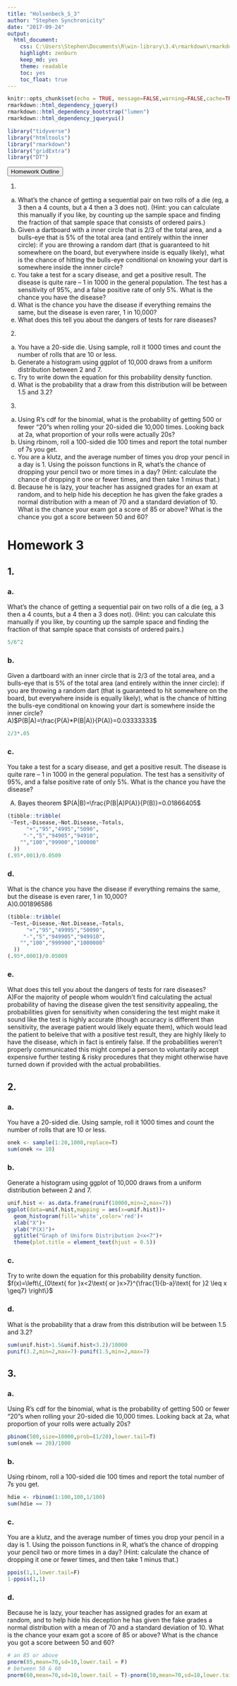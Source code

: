 ```yaml
---
title: "Holsenbeck_S_3"
author: "Stephen Synchronicity"
date: "2017-09-24"
output: 
  html_document: 
    css: C:\Users\Stephen\Documents\R\win-library\3.4\rmarkdown\rmarkdown\templates\neu_hwk\resources\styles.css
    highlight: zenburn
    keep_md: yes
    theme: readable
    toc: yes
    toc_float: true
---
```

```r
knitr::opts_chunk$set(echo = TRUE, message=FALSE,warning=FALSE,cache=TRUE, fig.align='center', fig.height=3.5, fig.width=5)
rmarkdown::html_dependency_jquery()
rmarkdown::html_dependency_bootstrap("lumen")
rmarkdown::html_dependency_jqueryui()
```
```r
library("tidyverse")
library("htmltools")
library("rmarkdown")
library("gridExtra")
library("DT")
```


<button data-toggle="collapse" data-target="#demo" class="btn">Homework Outline</button>
<div id="demo" class="collapse">
1.
a. What’s the chance of getting a sequential pair on two rolls of a die (eg, a 3 then a 4 counts, but a 4 then a 3 does not). (Hint: you can calculate this manually if you like, by counting up the sample space and finding the fraction of that sample space that consists of ordered pairs.)
b. Given a dartboard with a inner circle that is 2/3 of the total area, and a bulls-eye that is 5% of the total area (and entirely within the inner circle): if you are throwing a random dart (that is guaranteed to hit somewhere on the board, but everywhere inside is equally likely), what is the chance of hitting the bulls-eye conditional on knowing your dart is somewhere inside the innner circle?
c. You take a test for a scary disease, and get a positive result. The disease is quite rare – 1 in 1000 in the general population. The test has a sensitivity of 95%, and a false positive rate of only 5%. What is the chance you have the disease?
d. What is the chance you have the disease if everything remains the same, but the disease is even rarer, 1 in 10,000?
e. What does this tell you about the dangers of tests for rare diseases?
2.
a. You have a 20-side die. Using sample, roll it 1000 times and count the number of rolls that are 10 or
less.
b. Generate a histogram using ggplot of 10,000 draws from a uniform distribution between 2 and 7.
c. Try to write down the equation for this probability density function.
d. What is the probability that a draw from this distribution will be between 1.5 and 3.2?
3.
a. Using R’s cdf for the binomial, what is the probability of getting 500 or fewer “20”s when rolling your
20-sided die 10,000 times. Looking back at 2a, what proportion of your rolls were actually 20s?
b. Using rbinom, roll a 100-sided die 100 times and report the total number of 7s you get.
c. You are a klutz, and the average number of times you drop your pencil in a day is 1. Using the poisson functions in R, what’s the chance of dropping your pencil two or more times in a day? (Hint: calculate the chance of dropping it one or fewer times, and then take 1 minus that.)
d. Because he is lazy, your teacher has assigned grades for an exam at random, and to help hide his deception he has given the fake grades a normal distribution with a mean of 70 and a standard deviation of 10. What is the chance your exam got a score of 85 or above? What is the chance you got a score between 50 and 60?
</div>

# Homework 3
## 1.
### a.
What’s the chance of getting a sequential pair on two rolls of a die (eg, a 3 then a 4 counts, but a 4 then a 3 does not). (Hint: you can calculate this manually if you like, by counting up the sample space and finding the fraction of that sample space that consists of ordered pairs.)
```r
5/6^2
```
### b.
Given a dartboard with an inner circle that is 2/3 of the total area, and a bulls-eye that is 5% of the total area (and entirely within the inner circle): if you are throwing a random dart (that is guaranteed to hit somewhere on the board, but everywhere inside is equally likely), what is the chance of hitting the bulls-eye conditional on knowing your dart is somewhere inside the inner circle?
<div class="a">A)$P(B|A)=\frac{P(A)*P(B|A)}{P(A)}=0.03333333$</div>
```r
2/3*.05
```
### c.
You take a test for a scary disease, and get a positive result. The disease is quite rare – 1 in 1000 in the general population. The test has a sensitivity of 95%, and a false positive rate of only 5%. What is the chance you have the disease?
<div class="a">A) Bayes theorem $P(A|B)=\frac{P(B|A)P(A)}{P(B)}=0.01866405$</div>

```r
(tibble::tribble(
 ~Test,~Disease,~Not.Disease,~Totals,
      "+","95","4995","5090",
     "-","5","94905","94910",
    "","100","99900","100000"
  ))
(.95*.001)/0.0509
```
### d.
What is the chance you have the disease if everything remains the same, but the disease is even rarer, 1 in 10,000?
<div class="a">A)0.001896586</div>
```r
(tibble::tribble(
 ~Test,~Disease,~Not.Disease,~Totals,
      "+","95","49995","50090",
     "-","5","949905","949910",
    "","100","999900","1000000"
  ))
(.95*.0001)/0.05009
```
### e.
What does this tell you about the dangers of tests for rare diseases?
<div class="a">A)For the majority of people whom wouldn't find calculating the actual probability of having the disease given the test sensitivity appealing, the probabilities given for sensitivity when considering the test might make it sound like the test is highly accurate (though accuracy is different than sensitivity, the average patient would likely equate them), which would lead the patient to beleive that with a positive test result, they are highly likely to have the disease, which in fact is entirely false. If the probabilities weren't properly communicated this might compel a person to voluntarily accept expensive further testing & risky procedures that they might otherwise have turned down if provided with the actual probabilities.</div>

## 2.
### a. 
You have a 20-sided die. Using sample, roll it 1000 times and count the number of rolls that are 10 or less.
```r
onek <- sample(1:20,1000,replace=T)
sum(onek <= 10)
```
### b.
Generate a histogram using ggplot of 10,000 draws from a uniform distribution between 2 and 7.
```r
unif.hist <- as.data.frame(runif(10000,min=2,max=7))
ggplot(data=unif.hist,mapping = aes(x=unif.hist))+
  geom_histogram(fill='white',color='red')+
  xlab("X")+
  ylab("P(X)")+
  ggtitle("Graph of Uniform Distribution 2<x<7")+
  theme(plot.title = element_text(hjust = 0.5))
```

### c.
Try to write down the equation for this probability density function.
$f(x)=\left\{_{0\text{ for }x<2\text{ or }x>7}^{\frac{1}{b-a}\text{ for }2 \leq x \geq7} \right\}$

### d.
What is the probability that a draw from this distribution will be between 1.5 and 3.2?
```r
sum(unif.hist>1.5&unif.hist<3.2)/10000
punif(3.2,min=2,max=7)-punif(1.5,min=2,max=7)
```

## 3.
### a.
Using R’s cdf for the binomial, what is the probability of getting 500 or fewer “20”s when rolling your 20-sided die 10,000 times. Looking back at 2a, what proportion of your rolls were actually 20s?
```r
pbinom(500,size=10000,prob=(1/20),lower.tail=T)
sum(onek == 20)/1000
```
### b.
Using rbinom, roll a 100-sided die 100 times and report the total number of 7s you get.
```r
hdie <- rbinom(1:100,100,1/100)
sum(hdie == 7)
```
### c.
You are a klutz, and the average number of times you drop your pencil in a day is 1. Using the poisson functions in R, what’s the chance of dropping your pencil two or more times in a day? (Hint: calculate the chance of dropping it one or fewer times, and then take 1 minus that.)
```r
ppois(1,1,lower.tail=F)
1-ppois(1,1)
```
### d.
Because he is lazy, your teacher has assigned grades for an exam at random, and to help hide his deception he has given the fake grades a normal distribution with a mean of 70 and a standard deviation of 10. What is the chance your exam got a score of 85 or above? What is the chance you got a score between 50 and 60?
```r
# an 85 or above
pnorm(85,mean=70,sd=10,lower.tail = F)
# between 50 & 60
pnorm(60,mean=70,sd=10,lower.tail = T)-pnorm(50,mean=70,sd=10,lower.tail = T)
```

